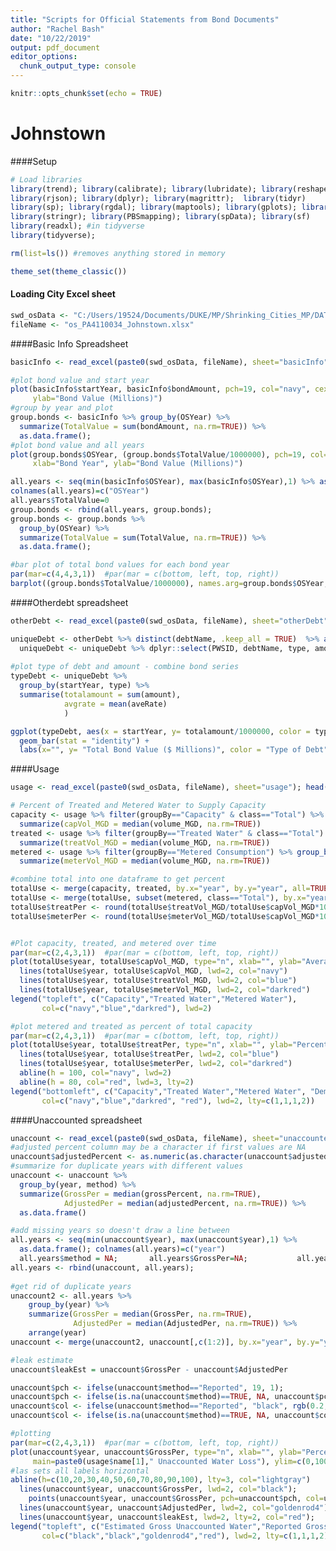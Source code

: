 ```yaml
---
title: "Scripts for Official Statements from Bond Documents"
author: "Rachel Bash"
date: "10/22/2019"
output: pdf_document
editor_options: 
  chunk_output_type: console
---
```


```r
knitr::opts_chunk$set(echo = TRUE)
```

# Johnstown

####Setup

```r
# Load libraries
library(trend); library(calibrate); library(lubridate); library(reshape2)
library(rjson); library(dplyr); library(magrittr);  library(tidyr)
library(sp); library(rgdal); library(maptools); library(gplots); library(rgeos); library(raster)
library(stringr); library(PBSmapping); library(spData); library(sf)
library(readxl); #in tidyverse
library(tidyverse);

rm(list=ls()) #removes anything stored in memory

theme_set(theme_classic())
```

#### Loading City Excel sheet

```r
swd_osData <- "C:/Users/19524/Documents/DUKE/MP/Shrinking_Cities_MP/DATA/RAW/"
fileName <- "os_PA4110034_Johnstown.xlsx"
```

####Basic Info Spreadsheet
```r
basicInfo <- read_excel(paste0(swd_osData, fileName), sheet="basicInfo")

#plot bond value and start year
plot(basicInfo$startYear, basicInfo$bondAmount, pch=19, col="navy", cex=1.8, xlab="Bond Year",
     ylab="Bond Value (Millions)")
#group by year and plot
group.bonds <- basicInfo %>% group_by(OSYear) %>% 
  summarize(TotalValue = sum(bondAmount, na.rm=TRUE)) %>% 
  as.data.frame();
#plot bond value and all years
plot(group.bonds$OSYear, (group.bonds$TotalValue/1000000), pch=19, col="navy", cex=1.8, 
     xlab="Bond Year", ylab="Bond Value (Millions)")

all.years <- seq(min(basicInfo$OSYear), max(basicInfo$OSYear),1) %>% as.data.frame(); 
colnames(all.years)=c("OSYear")
all.years$TotalValue=0
group.bonds <- rbind(all.years, group.bonds); 
group.bonds <- group.bonds %>% 
  group_by(OSYear) %>% 
  summarize(TotalValue = sum(TotalValue, na.rm=TRUE)) %>% 
  as.data.frame();

#bar plot of total bond values for each bond year 
par(mar=c(4,4,3,1))  #par(mar = c(bottom, left, top, right))
barplot((group.bonds$TotalValue/1000000), names.arg=group.bonds$OSYear, main="Bonds with Official Statements", xlab="Bond Year", ylab="Total Bond Value ($Millions)", ylim=c(0,25))
```

####Otherdebt spreadsheet
```r
otherDebt <- read_excel(paste0(swd_osData, fileName), sheet="otherDebt"); head(otherDebt)

uniqueDebt <- otherDebt %>% distinct(debtName, .keep_all = TRUE)  %>% as.data.frame() 
  uniqueDebt <- uniqueDebt %>% dplyr::select(PWSID, debtName, type, amount, aveRate, startYear, endYear)
  
#plot type of debt and amount - combine bond series
typeDebt <- uniqueDebt %>%
  group_by(startYear, type) %>%
  summarise(totalamount = sum(amount),
            avgrate = mean(aveRate)
            )

ggplot(typeDebt, aes(x = startYear, y= totalamount/1000000, color = type, fill = type)) +
  geom_bar(stat = "identity") +
  labs(x="", y= "Total Bond Value ($ Millions)", color = "Type of Debt", fill = "Type of Debt")
```


####Usage

```r
usage <- read_excel(paste0(swd_osData, fileName), sheet="usage"); head(usage)

# Percent of Treated and Metered Water to Supply Capacity
capacity <- usage %>% filter(groupBy=="Capacity" & class=="Total") %>% group_by(year) %>% 
  summarize(capVol_MGD = median(volume_MGD, na.rm=TRUE))
treated <- usage %>% filter(groupBy=="Treated Water" & class=="Total") %>% group_by(year) %>% 
  summarize(treatVol_MGD = median(volume_MGD, na.rm=TRUE))
metered <- usage %>% filter(groupBy=="Metered Consumption") %>% group_by(year, class) %>% 
  summarize(meterVol_MGD = median(volume_MGD, na.rm=TRUE))

#combine total into one dataframe to get percent
totalUse <- merge(capacity, treated, by.x="year", by.y="year", all=TRUE)
totalUse <- merge(totalUse, subset(metered, class=="Total"), by.x="year", by.y="year", all=TRUE)
totalUse$treatPer <- round(totalUse$treatVol_MGD/totalUse$capVol_MGD*100,2)
totalUse$meterPer <- round(totalUse$meterVol_MGD/totalUse$capVol_MGD*100,2)


#Plot capacity, treated, and metered over time
par(mar=c(2,4,3,1))  #par(mar = c(bottom, left, top, right))
plot(totalUse$year, totalUse$capVol_MGD, type="n", xlab="", ylab="Average Daily Volume (MGD)", main=paste0(usage$name[1]," Water Supply and Usage Over Time"), ylim=c(0,max(totalUse$capVol_MGD+2)))
  lines(totalUse$year, totalUse$capVol_MGD, lwd=2, col="navy")
  lines(totalUse$year, totalUse$treatVol_MGD, lwd=2, col="blue")
  lines(totalUse$year, totalUse$meterVol_MGD, lwd=2, col="darkred")
legend("topleft", c("Capacity","Treated Water","Metered Water"), 
       col=c("navy","blue","darkred"), lwd=2)

#plot metered and treated as percent of total capacity
par(mar=c(2,4,3,1))  #par(mar = c(bottom, left, top, right))
plot(totalUse$year, totalUse$treatPer, type="n", xlab="", ylab="Percent of Total Capacity", main=paste0(usage$name[1]," Water Supply and Usage Over Time"), ylim=c(0,100))
  lines(totalUse$year, totalUse$treatPer, lwd=2, col="blue")
  lines(totalUse$year, totalUse$meterPer, lwd=2, col="darkred")
  abline(h = 100, col="navy", lwd=2)
  abline(h = 80, col="red", lwd=3, lty=2)
legend("bottomleft", c("Capacity","Treated Water","Metered Water", "Demand is 80% of Supply"),
       col=c("navy","blue","darkred", "red"), lwd=2, lty=c(1,1,1,2))

```

####Unaccounted spreadsheet

```r
unaccount <- read_excel(paste0(swd_osData, fileName), sheet="unaccounted"); head(unaccount)
#adjusted percent column may be a character if first values are NA
unaccount$adjustedPercent <- as.numeric(as.character(unaccount$adjustedPercent))
#summarize for duplicate years with different values
unaccount <- unaccount %>% 
  group_by(year, method) %>% 
  summarize(GrossPer = median(grossPercent, na.rm=TRUE), 
            AdjustedPer = median(adjustedPercent, na.rm=TRUE)) %>% 
  as.data.frame()

#add missing years so doesn't draw a line between
all.years <- seq(min(unaccount$year), max(unaccount$year),1) %>% 
  as.data.frame(); colnames(all.years)=c("year")
  all.years$method = NA;       all.years$GrossPer=NA;           all.years$AdjustedPer=NA;
all.years <- rbind(unaccount, all.years); 
  
#get rid of duplicate years
unaccount2 <- all.years %>% 
    group_by(year) %>% 
    summarize(GrossPer = median(GrossPer, na.rm=TRUE), 
              AdjustedPer = median(AdjustedPer, na.rm=TRUE)) %>% 
    arrange(year)
unaccount <- merge(unaccount2, unaccount[,c(1:2)], by.x="year", by.y="year", all.x=TRUE)

#leak estimate 
unaccount$leakEst = unaccount$GrossPer - unaccount$AdjustedPer

unaccount$pch <- ifelse(unaccount$method=="Reported", 19, 1);    
unaccount$pch <- ifelse(is.na(unaccount$method)==TRUE, NA, unaccount$pch);
unaccount$col <- ifelse(unaccount$method=="Reported", "black", rgb(0.2,0.2,0.2));    
unaccount$col <- ifelse(is.na(unaccount$method)==TRUE, NA, unaccount$col);

#plotting
par(mar=c(2,4,3,1))  #par(mar = c(bottom, left, top, right))
plot(unaccount$year, unaccount$GrossPer, type="n", xlab="", ylab="Percent of Treated Water", 
     main=paste0(usage$name[1]," Unaccounted Water Loss"), ylim=c(0,100), las=1) 
#las sets all labels horizontal
abline(h=c(10,20,30,40,50,60,70,80,90,100), lty=3, col="lightgray")
  lines(unaccount$year, unaccount$GrossPer, lwd=2, col="black");    
    points(unaccount$year, unaccount$GrossPer, pch=unaccount$pch, col=unaccount$col, cex=1.2)
  lines(unaccount$year, unaccount$AdjustedPer, lwd=2, col="goldenrod4");
  lines(unaccount$year, unaccount$leakEst, lwd=2, lty=2, col="red");    
legend("topleft", c("Estimated Gross Unaccounted Water","Reported Gross Unaccounted Water","Adjusted Unaccounted Water (known)", "Estimated Leaks"), 
       col=c("black","black","goldenrod4","red"), lwd=2, lty=c(1,1,1,2), pch=c(1,19,NA,NA), cex = 1.1)
  

```

